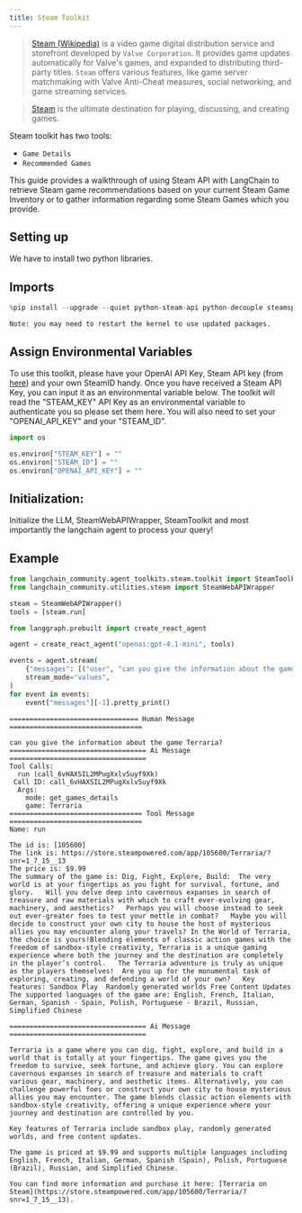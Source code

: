 ```yaml
---
title: Steam Toolkit
---
```


>[Steam (Wikipedia)](https://en.wikipedia.org/wiki/Steam_(service)) is a video game digital distribution service and storefront developed by `Valve Corporation`. It provides game updates automatically for Valve's games, and expanded to distributing third-party titles. `Steam` offers various features, like game server matchmaking with Valve Anti-Cheat measures, social networking, and game streaming services.

>[Steam](https://store.steampowered.com/about/) is the ultimate destination for playing, discussing, and creating games.

Steam toolkit has two tools:
- `Game Details`
- `Recommended Games`

This guide provides a walkthrough of using Steam API with LangChain to retrieve Steam game recommendations based on your current Steam Game Inventory or to gather information regarding some Steam Games which you provide.

## Setting up

We have to install two python libraries.

## Imports


```python
%pip install --upgrade --quiet python-steam-api python-decouple steamspypi
```
```output
Note: you may need to restart the kernel to use updated packages.
```
## Assign Environmental Variables
To use this toolkit, please have your OpenAI API Key, Steam API key (from [here](https://steamcommunity.com/dev/apikey)) and your own SteamID handy. Once you have received a Steam API Key, you can input it as an environmental variable below.
The toolkit will read the "STEAM_KEY" API Key as an environmental variable to authenticate you so please set them here. You will also need to set your "OPENAI_API_KEY" and your "STEAM_ID".


```python
import os

os.environ["STEAM_KEY"] = ""
os.environ["STEAM_ID"] = ""
os.environ["OPENAI_API_KEY"] = ""
```

## Initialization: 
Initialize the LLM, SteamWebAPIWrapper, SteamToolkit and most importantly the langchain agent to process your query!
## Example


```python
from langchain_community.agent_toolkits.steam.toolkit import SteamToolkit
from langchain_community.utilities.steam import SteamWebAPIWrapper

steam = SteamWebAPIWrapper()
tools = [steam.run]
```


```python
from langgraph.prebuilt import create_react_agent

agent = create_react_agent("openai:gpt-4.1-mini", tools)
```


```python
events = agent.stream(
    {"messages": [("user", "can you give the information about the game Terraria?")]},
    stream_mode="values",
)
for event in events:
    event["messages"][-1].pretty_print()
```
```output
================================ Human Message =================================

can you give the information about the game Terraria?
================================== Ai Message ==================================
Tool Calls:
  run (call_6vHAXSIL2MPugXxlv5uyf9Xk)
 Call ID: call_6vHAXSIL2MPugXxlv5uyf9Xk
  Args:
    mode: get_games_details
    game: Terraria
================================= Tool Message =================================
Name: run

The id is: [105600]
The link is: https://store.steampowered.com/app/105600/Terraria/?snr=1_7_15__13
The price is: $9.99
The summary of the game is: Dig, Fight, Explore, Build:  The very world is at your fingertips as you fight for survival, fortune, and glory.   Will you delve deep into cavernous expanses in search of treasure and raw materials with which to craft ever-evolving gear, machinery, and aesthetics?   Perhaps you will choose instead to seek out ever-greater foes to test your mettle in combat?   Maybe you will decide to construct your own city to house the host of mysterious allies you may encounter along your travels? In the World of Terraria, the choice is yours!Blending elements of classic action games with the freedom of sandbox-style creativity, Terraria is a unique gaming experience where both the journey and the destination are completely in the player’s control.   The Terraria adventure is truly as unique as the players themselves!  Are you up for the monumental task of exploring, creating, and defending a world of your own?   Key features: Sandbox Play  Randomly generated worlds Free Content Updates 
The supported languages of the game are: English, French, Italian, German, Spanish - Spain, Polish, Portuguese - Brazil, Russian, Simplified Chinese

================================== Ai Message ==================================

Terraria is a game where you can dig, fight, explore, and build in a world that is totally at your fingertips. The game gives you the freedom to survive, seek fortune, and achieve glory. You can explore cavernous expanses in search of treasure and materials to craft various gear, machinery, and aesthetic items. Alternatively, you can challenge powerful foes or construct your own city to house mysterious allies you may encounter. The game blends classic action elements with sandbox-style creativity, offering a unique experience where your journey and destination are controlled by you.

Key features of Terraria include sandbox play, randomly generated worlds, and free content updates.

The game is priced at $9.99 and supports multiple languages including English, French, Italian, German, Spanish (Spain), Polish, Portuguese (Brazil), Russian, and Simplified Chinese.

You can find more information and purchase it here: [Terraria on Steam](https://store.steampowered.com/app/105600/Terraria/?snr=1_7_15__13).
```

```python

```
